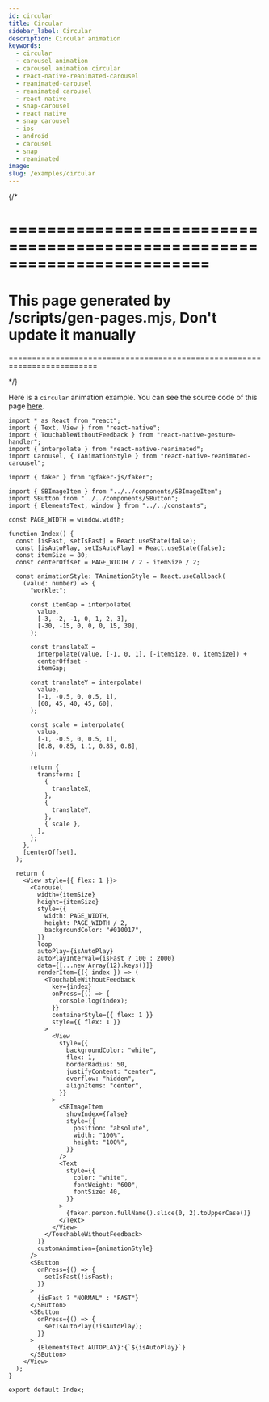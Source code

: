 ```yaml
---
id: circular
title: Circular
sidebar_label: Circular
description: Circular animation
keywords:
  - circular
  - carousel animation
  - carousel animation circular
  - react-native-reanimated-carousel
  - reanimated-carousel
  - reanimated carousel
  - react-native
  - snap-carousel
  - react native
  - snap carousel
  - ios
  - android
  - carousel
  - snap
  - reanimated
image:
slug: /examples/circular
---
```


{/\*

# =========================================================================

# This page generated by /scripts/gen-pages.mjs, Don't update it manually

=========================================================================

\*/}

Here is a `circular` animation example. You can see the source code of this page [here](https://github.com/dohooo/react-native-reanimated-carousel/blob/main/apps/app/src/pages/circular/index.tsx).


<Page page="circular" />

```tsx copy
import * as React from "react";
import { Text, View } from "react-native";
import { TouchableWithoutFeedback } from "react-native-gesture-handler";
import { interpolate } from "react-native-reanimated";
import Carousel, { TAnimationStyle } from "react-native-reanimated-carousel";

import { faker } from "@faker-js/faker";

import { SBImageItem } from "../../components/SBImageItem";
import SButton from "../../components/SButton";
import { ElementsText, window } from "../../constants";

const PAGE_WIDTH = window.width;

function Index() {
  const [isFast, setIsFast] = React.useState(false);
  const [isAutoPlay, setIsAutoPlay] = React.useState(false);
  const itemSize = 80;
  const centerOffset = PAGE_WIDTH / 2 - itemSize / 2;

  const animationStyle: TAnimationStyle = React.useCallback(
    (value: number) => {
      "worklet";

      const itemGap = interpolate(
        value,
        [-3, -2, -1, 0, 1, 2, 3],
        [-30, -15, 0, 0, 0, 15, 30],
      );

      const translateX =
        interpolate(value, [-1, 0, 1], [-itemSize, 0, itemSize]) +
        centerOffset -
        itemGap;

      const translateY = interpolate(
        value,
        [-1, -0.5, 0, 0.5, 1],
        [60, 45, 40, 45, 60],
      );

      const scale = interpolate(
        value,
        [-1, -0.5, 0, 0.5, 1],
        [0.8, 0.85, 1.1, 0.85, 0.8],
      );

      return {
        transform: [
          {
            translateX,
          },
          {
            translateY,
          },
          { scale },
        ],
      };
    },
    [centerOffset],
  );

  return (
    <View style={{ flex: 1 }}>
      <Carousel
        width={itemSize}
        height={itemSize}
        style={{
          width: PAGE_WIDTH,
          height: PAGE_WIDTH / 2,
          backgroundColor: "#010017",
        }}
        loop
        autoPlay={isAutoPlay}
        autoPlayInterval={isFast ? 100 : 2000}
        data={[...new Array(12).keys()]}
        renderItem={({ index }) => (
          <TouchableWithoutFeedback
            key={index}
            onPress={() => {
              console.log(index);
            }}
            containerStyle={{ flex: 1 }}
            style={{ flex: 1 }}
          >
            <View
              style={{
                backgroundColor: "white",
                flex: 1,
                borderRadius: 50,
                justifyContent: "center",
                overflow: "hidden",
                alignItems: "center",
              }}
            >
              <SBImageItem
                showIndex={false}
                style={{
                  position: "absolute",
                  width: "100%",
                  height: "100%",
                }}
              />
              <Text
                style={{
                  color: "white",
                  fontWeight: "600",
                  fontSize: 40,
                }}
              >
                {faker.person.fullName().slice(0, 2).toUpperCase()}
              </Text>
            </View>
          </TouchableWithoutFeedback>
        )}
        customAnimation={animationStyle}
      />
      <SButton
        onPress={() => {
          setIsFast(!isFast);
        }}
      >
        {isFast ? "NORMAL" : "FAST"}
      </SButton>
      <SButton
        onPress={() => {
          setIsAutoPlay(!isAutoPlay);
        }}
      >
        {ElementsText.AUTOPLAY}:{`${isAutoPlay}`}
      </SButton>
    </View>
  );
}

export default Index;
```
